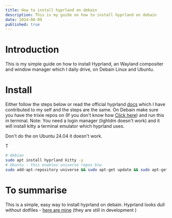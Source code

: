 ```yaml
---
title: How to install hyprland on debain
description: This is my guide on how to install hyprland on debain
date: 2024-08-09
published: true
---
```


# Introduction

This is my simple guide on how to install Hyprland, an Wayland compositer and window manager which I daily drive, on Debain Linux and Ubuntu.

# Install

Either follow the steps below or read the official hyprland [docs](https://wiki.hyprland.org/Getting-Started/Installation/) which I have contributed to my self and the steps are the same.
On Debain make sure you have the trixie repos on (If you don't know how [Click here](Https://techblog.benjyross.xyz/blog/debian-trixie-upgrade-guide)) and run this in terminal. Note: You need a login manager (lightdm doesn't work) and it will install kitty a terminal emulator which hyprland uses.

<Callout type="warning">
    Don't do the on Ubuntu 24.04 it doesn't work.
</Callout>

T

```bash
# debian
sudo apt install hyprland kitty -y
# Ubuntu - this enables universe repos btw 
sudo add-apt-repository universe && sudo apt-get update && sudo apt-get install -y hyprland
```

# To summarise

This is a simple, easy way to install hyprland on debain. Hyprland looks dull without dotfiles - [here are mine](Https://GitHub.com/brrock/dotfiles) (they are still in development )